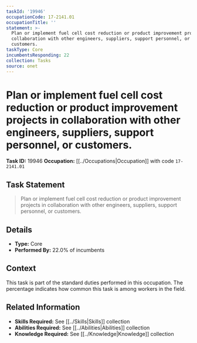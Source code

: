 ```yaml
---
taskId: '19946'
occupationCode: 17-2141.01
occupationTitle: ''
statement: >-
  Plan or implement fuel cell cost reduction or product improvement projects in
  collaboration with other engineers, suppliers, support personnel, or
  customers.
taskType: Core
incumbentsResponding: 22
collection: Tasks
source: onet
---
```

# Plan or implement fuel cell cost reduction or product improvement projects in collaboration with other engineers, suppliers, support personnel, or customers.

**Task ID:** 19946
**Occupation:** [[../Occupations|Occupation]] with code `17-2141.01`

## Task Statement

> Plan or implement fuel cell cost reduction or product improvement projects in collaboration with other engineers, suppliers, support personnel, or customers.

## Details

- **Type:** Core
- **Performed By:** 22.0% of incumbents

## Context

This task is part of the standard duties performed in this occupation. The percentage indicates how common this task is among workers in the field.

## Related Information

- **Skills Required:** See [[../Skills|Skills]] collection
- **Abilities Required:** See [[../Abilities|Abilities]] collection
- **Knowledge Required:** See [[../Knowledge|Knowledge]] collection
